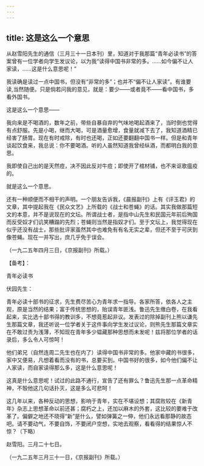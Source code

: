 ```yaml
---
---
---
```

title: 这是这么一个意思
---



从赵雪阳先生的通信（三月三十一日本刊）里，知道对于我那篇“青年必读书”的答案曾有一位学者向学生发议论，以为我“读得中国书非常的多。……如今偏不让人家读，……这是什么意思呢！”

我读确是读过一点中国书，但没有“非常的多”；也并不“偏不让人家读”。有谁要读,当然随便。只是倘若问我的意见，就是：要少——或者竟不——看中国书，多看外国书。

这是这么一个意思——

我向来是不喝酒的，数年之前，带些自暴自弃的气味地喝起酒来了，当时倒也觉得有点舒服。先是小喝，继而大喝，可是酒量愈增，食量就减下去了，我知道酒精已经害了肠胃。现在有时戒除，有时也还喝，正如还要翻翻中国书一样。但是和青年谈起饮食来，我总说：你不要喝酒。听的人虽然知道我曾经纵酒，而都明白我的意思。

我即使自己出的是天然痘，决不因此反对牛痘；即使开了棺材铺，也不来讴歌瘟疫的。

就是这么一个意思。

还有一种顺便而不相干的声明。一个朋友告诉我，《晨报副刊》上有《评玉君》的文章，其中提起我在《民众文艺》上所载的《战士和苍蝇》的话。其实我做那篇短文的本意，并不是说现在的文坛。所谓战士者，是指中山先生和民国元年前后殉国而反受奴才们讥笑糟蹋的先烈；苍蝇则当然是指奴才们。至于文坛上，我觉得现在似乎还没有战士，那些批评家虽然其中也难免有有名无实之辈，但还不至于可厌到像苍蝇。现在一并写出，庶几乎免于误会。

（一九二五年四月三日，《京报副刊》所载。）

【备考】：

青年必读书

伏园先生：

青年必读十部书的征求，先生费尽苦心为青年求一指导。各家所答，依各人之主观，原是当然的结果；富于传统思想的，贻误青年匪浅。鲁迅先生缴白卷，在我看起来，实比选十部书得的教训多，不想竟惹起非议。发表过的除掉副刊上熊以谦先生那篇文章，我还听说一位学者关于这件事向学生发过议论，则熊先生那篇文章实在不敢过责为浅薄，不知现在青年多少韫藏那种思想而未发呢！兹将那位学者的话录后，多么令人可惊呵！

他们弟兄（自然连周二先生也在内了）读得中国书非常的多。他家中藏的书很多，家中又便易，凡想着看而没有的书，总要买到。中国书好的很多，如今他们偏不让人家读，而自家读得那么多，这是什么意思呢！

这真是什么意思呢！试过的此路不通行，宣告了还有罪么？鲁迅先生那一点革命精神，不彀他这几句话扑灭，这是多么可悲呵！

这几年以来，各种反动的思想，影响于青年，实在不堪设想；其腐败较在《新青年》杂志上思想革命以前还甚；腐朽之上，还加以麻木的外套，这比较的要难于改革了。偏僻之地还不晓得“新”是什么，譬如弹簧之一伸，他们永远看那静的故态吧。请不要动气，不要自饰，不要闭户空想，实地去观察，看看得的结果惊人不惊？（下略）

赵雪阳。三月二十七日。

（一九二五年三月三十一日，《京报副刊》所载。）